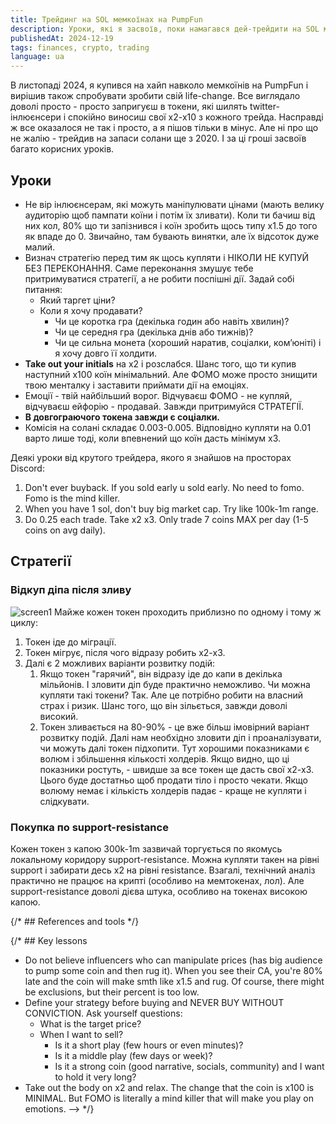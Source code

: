 ```yaml
---
title: Трейдинг на SOL мемкоїнах на PumpFun
description: Уроки, які я засвоїв, поки намагався дей-трейдити на SOL мемкоїнах
publishedAt: 2024-12-19
tags: finances, crypto, trading
language: ua
---
```


В листопаді 2024, я купився на хайп навколо мемкоїнів на PumpFun і вирішив також спробувати зробити свій life-change. Все виглядало доволі просто - просто запригуєш в токени, які шилять twitter-інлюєнсери і спокійно виносиш свої x2-x10 з кожного трейда. Насправді ж все оказалося не так і просто, а я пішов тільки в мінус. Але ні про що не жалію - трейдив на запаси солани ще з 2020. І за ці гроші засвоїв багато корисних уроків.

## Уроки
- Не вір інлюєнсерам, які можуть маніпулювати цінами (мають велику аудиторію щоб пампати коїни і потім їх зливати). Коли ти бачиш від них кол, 80% що ти запізнився і коїн зробить щось типу x1.5 до того як впаде до 0. Звичайно, там бувають винятки, але їх відсоток дуже малий.
- Визнач стратегію перед тим як щось купляти і НІКОЛИ НЕ КУПУЙ БЕЗ ПЕРЕКОНАННЯ. Саме переконання змушує тебе притримуватися стратегії, а не робити поспішні дії. Задай собі питання:
  - Який таргет ціни?
  - Коли я хочу продавати?
    - Чи це коротка гра (декілька годин або навіть хвилин)?
    - Чи це середня гра (декілька днів або тижнів)?
    - Чи це сильна монета (хороший наратив, соціалки, комʼюніті) і я хочу довго її холдити.
- **Take out your initials** на x2 і розслабся. Шанс того, що ти купив наступний x100 коїн мінімальний. Але ФОМО може просто знищити твою менталку і заставити приймати дії на емоціях.
- Емоції - твій найбільший ворог. Відчуваєш ФОМО - не купляй, відчуваєш ейфорію - продавай. Завжди притримуйся СТРАТЕГІЇ.
- **В довгограючого токена завжди є соціалки.**
- Комісія на солані складає 0.003-0.005. Відповідно купляти на 0.01 варто лише тоді, коли впевнений що коїн дасть мінімум x3.

Деякі уроки від крутого трейдера, якого я знайшов на просторах Discord:
1. Don't ever buyback. If you sold early u sold early. No need to fomo. Fomo is the mind killer.
2. When you have 1 sol, don't buy big market cap. Try like 100k-1m range.
3. Do 0.25 each trade. Take x2 x3. Only trade 7 coins MAX per day (1-5 coins on avg daily).

## Стратегії
### Відкуп діпа після зливу
![screen1](/img/posts/2024-12-19-notes-on-sol-memecoins-trading/Screenshot1.png)
Майже кожен токен проходить приблизно по одному і тому ж циклу:
1. Токен іде до міграції.
2. Токен мігрує, після чого відразу робить x2-x3.
3. Далі є 2 можливих варіанти розвитку подій:
   1. Якщо токен "гарячий", він відразу іде до капи в декілька мільйонів. І зловити діп буде практично неможливо. Чи можна купляти такі токени? Так. Але це потрібно робити на власний страх і ризик. Шанс того, що він зільється, завжди доволі високий.
   2. Токен зливається на 80-90% - це вже більш імовірний варіант розвитку подій. Далі нам необхідно зловити діп і проаналізувати, чи можуть далі токен підхопити. Тут хорошими показниками є волюм і збільшення кількості холдерів. Якщо видно, що ці показники ростуть, - швидше за все токен ще дасть свої x2-x3. Цього буде достатньо щоб продати тіло і просто чекати. Якщо волюму немає і кількість холдерів падає - краще не купляти і слідкувати.

### Покупка по support-resistance
Кожен токен з капою 300k-1m зазвичай торгується по якомусь локальному коридору support-resistance. Можна купляти такен на рівні support і забирати десь x2 на рівні resistance.
Взагалі, технічний аналіз практично не працює на крипті (особливо на мемтокенах, лол). Але support-resistance доволі дієва штука, особливо на токенах високою капою.

{/* ## References and tools */}

{/* ## Key lessons
- Do not believe influencers who can manipulate prices (has big audience to pump some coin and then rug it). When you see their CA, you're 80% late and the coin will make smth like x1.5 and rug. Of course, there might be exclusions, but their percent is too low.
- Define your strategy before buying and NEVER BUY WITHOUT CONVICTION. Ask yourself questions:
  - What is the target price?
  - When I want to sell?
    - Is it a short play (few hours or even minutes)?
    - Is it a middle play (few days or week)?
    - Is it a strong coin (good narrative, socials, community) and I want to hold it very long?
- Take out the body on x2 and relax. The change that the coin is x100 is MINIMAL. But FOMO is literally a mind killer that will make you play on emotions. --> */}
